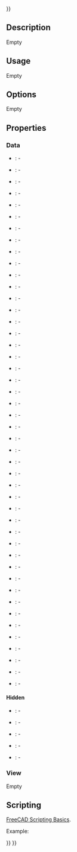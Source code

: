 <languages/>

<div class="mw-translate-fuzzy">
{{VeryImportantMessage|Questa è una funzionalità sperimentale. Vedere come [[Path_experimental/it|abilitare le funzioni sperimentali]]}}
</div>

{{UnfinishedDocu{{#translation:}}}}

{{Docnav
|[[CAM_ThreadMilling|ThreadMilling]]
|[[CAM_Area_Workplane|Area Workplane]]
|[[CAM_Workbench|CAM]]
|IconL=CAM_ThreadMilling.svg
|IconR=CAM_Area_Workplane.svg
|IconC=Workbench_CAM.svg
}}

{{GuiCommand
|Name=CAM Area
|MenuLocation=CAM → Area
|Workbenches=[[CAM_Workbench|CAM]]
}}

==Description==

Empty

==Usage==

Empty

==Options==

Empty

==Properties==

===Data===

{{TitleProperty|Area}}

* {{PropertyData|Operation}}: -
* {{PropertyData|Fill}}: -
* {{PropertyData|Coplanar}}: -
* {{PropertyData|Reorient}}: -
* {{PropertyData|Outline}}: -
* {{PropertyData|Explode}}: -
* {{PropertyData|OpenMode}}: -
* {{PropertyData|Deflection}}: -
* {{PropertyData|SubjectFill}}: -
* {{PropertyData|ClipFill}}: -

{{TitleProperty|Base}}

* {{PropertyData|Sources}}: -
* {{PropertyData|Placement}}: -
* {{PropertyData|Label}}: -

{{TitleProperty|Offset}}

* {{PropertyData|Offset}}: -
* {{PropertyData|ExtraPass}}: -
* {{PropertyData|Stepover}}: -
* {{PropertyData|LastStepover}}: -
* {{PropertyData|JoinType}}: -
* {{PropertyData|EndType}}: -
* {{PropertyData|MiterLimit}}: -
* {{PropertyData|RoundPrecision}}: -

{{TitleProperty|Pocket}}

* {{PropertyData|PocketMode}}: -
* {{PropertyData|ToolRadius}}: -
* {{PropertyData|PocketExtraOffset}}: -
* {{PropertyData|PocketStepover}}: -
* {{PropertyData|PocketLastStepover}}: -
* {{PropertyData|FromCenter}}: -
* {{PropertyData|Angle}}: -
* {{PropertyData|AngleShift}}: -
* {{PropertyData|Shift}}: -
* {{PropertyData|Thicken}}: -

{{TitleProperty|Section}}

* {{PropertyData|SectionCount}}: -
* {{PropertyData|Stepdown}}: -
* {{PropertyData|SectionOffset}}: -
* {{PropertyData|SectionTolerance}}: -
* {{PropertyData|SectionMode}}: -
* {{PropertyData|Project}}: -

{{TitleProperty|libarea}}

* {{PropertyData|Tolerance}}: -
* {{PropertyData|FitArcs}}: -
* {{PropertyData|Simplify}}: -
* {{PropertyData|CleanDistance}}: -
* {{PropertyData|Accuracy}}: -
* {{PropertyData|Unit}}: -
* {{PropertyData|MinArcPoints}}: -
* {{PropertyData|MaxArcPoints}}: -
* {{PropertyData|ClipperScale}}: -

====Hidden====

* {{PropertyData|ExpressionEngine}}: -
* {{PropertyData|Label2}}: -
* {{PropertyData|Shape}}: -
* {{PropertyData|Visibility}}: -
* {{PropertyData|WorkPlane}}: -

===View===

Empty

==Scripting==

{{Emphasis|See also:}} [[FreeCAD_Scripting_Basics|FreeCAD Scripting Basics]].

Example:

{{Code|code=
#Place code example here.
}}


{{Docnav
|[[CAM_ThreadMilling|ThreadMilling]]
|[[CAM_Area_Workplane|Area Workplane]]
|[[CAM_Workbench|CAM]]
|IconL=CAM_ThreadMilling.svg
|IconR=CAM_Area_Workplane.svg
|IconC=Workbench_CAM.svg
}}

{{CAM_Tools_navi{{#translation:}}}}
{{Userdocnavi{{#translation:}}}}